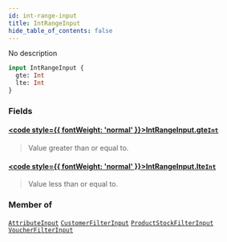 ```yaml
---
id: int-range-input
title: IntRangeInput
hide_table_of_contents: false
---
```








No description

```graphql
input IntRangeInput {
  gte: Int
  lte: Int
}
```


### Fields

#### [<code style={{ fontWeight: 'normal' }}>IntRangeInput.<b>gte</b></code>](#)<Bullet />[`Int`](../../../developer/api-reference/scalars/int) <Badge class="secondary" text="scalar"/>
> Value greater than or equal to.
> 

#### [<code style={{ fontWeight: 'normal' }}>IntRangeInput.<b>lte</b></code>](#)<Bullet />[`Int`](../../../developer/api-reference/scalars/int) <Badge class="secondary" text="scalar"/>
> Value less than or equal to.
> 



### Member of

[`AttributeInput`](../../../developer/api-reference/inputs/attribute-input)  <Badge class="secondary" text="input"/><Bullet />[`CustomerFilterInput`](../../../developer/api-reference/inputs/customer-filter-input)  <Badge class="secondary" text="input"/><Bullet />[`ProductStockFilterInput`](../../../developer/api-reference/inputs/product-stock-filter-input)  <Badge class="secondary" text="input"/><Bullet />[`VoucherFilterInput`](../../../developer/api-reference/inputs/voucher-filter-input)  <Badge class="secondary" text="input"/>



